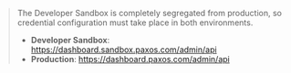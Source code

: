 > The Developer Sandbox is completely segregated from production, so credential configuration must take place in both environments.
>
> - **Developer Sandbox**: https://dashboard.sandbox.paxos.com/admin/api
> - **Production**: https://dashboard.paxos.com/admin/api
